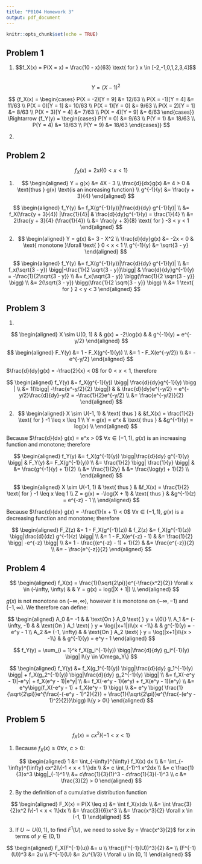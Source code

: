 ```yaml
---
title: "P8104 Homework 3"
output: pdf_document
---
```


```r
knitr::opts_chunk$set(echo = TRUE)
```

\begin{center}
\textbf{Nick Williams \\
ntw2117}
\end{center}

## Problem 1

(1) $$f_X(x) = P(X = x) = \frac{10 - x}{63} \text{ for } x \in [-2,-1,0,1,2,3,4]$$  
$$Y = (X - 1)^2$$

$$
{f_X(x) = 
\begin{cases}
P(X = -2)[Y = 9]  &= 12/63 \\
P(X = -1)[Y = 4] &= 11/63 \\
P(X = 0)[Y = 1]  &= 10/63 \\
P(X = 1)[Y = 0]  &= 9/63 \\
P(X = 2)[Y = 1]  &= 8/63 \\
P(X = 3)[Y = 4]  &= 7/63 \\
P(X = 4)[Y = 9]  &= 6/63
\end{cases}} 
\Rightarrow 
{f_Y(y) = 
\begin{cases}
P(Y = 0) &= 9/63 \\
P(Y = 1) &= 18/63 \\
P(Y = 4) &= 18/63 \\
P(Y = 9) &= 18/63
\end{cases}}
$$

(2)

## Problem 2  

$$f_X(x) = 2xI\{0<x<1\}$$

(1) 
$$
\begin{aligned}
  Y = g(x) &= 4X - 3 \\
  \frac{d}{dx}g(x) &= 4 > 0 & \text{thus } g(x) \text{is an increasing function} \\
  g^{-1}(y) &= \frac{y + 3}{4} 
\end{aligned}
$$

$$
\begin{aligned}
  f_Y(y) &= f_X(g^{-1}(y))|\frac{d}{dy} g^{-1}(y)| \\
         &= f_X(\frac{y + 3}{4}) |\frac{1}{4}| & \frac{d}{dy}g^{-1}(y) = \frac{1}{4} \\
         &= 2\frac{y + 3}{4} (\frac{1}{4}) \\
         &= \frac{y + 3}{8} \text{ for } -3 < y < 1
\end{aligned}
$$

(2)
$$
\begin{aligned}
  Y = g(x) &= 3 - X^2 \\
  \frac{d}{dy}g(x) &= -2x < 0 & \text{ monotone }\forall \text{ } 0 < x < 1 \\
  g^{-1}(y) &= \sqrt{3 - y}
\end{aligned}
$$

$$
\begin{aligned}
  f_Y(y) &= f_X(g^{-1}(y))|\frac{d}{dy} g^{-1}(y)| \\
         &= f_x(\sqrt{3 - y}) \bigg|-\frac{1}{2 \sqrt{3 - y}}\bigg| & \frac{d}{dy}g^{-1}(y) = -\frac{1}{2\sqrt{3 - y}} \\
         &= f_x(\sqrt{3 - y}) \bigg(\frac{1}{2 \sqrt{3 - y}} \bigg) \\
         &= 2(\sqrt{3 - y}) \bigg(\frac{1}{2 \sqrt{3 - y}} \bigg) \\
         &= 1 \text{ for } 2 < y < 3
\end{aligned}
$$

## Problem 3

(1)  

$$
\begin{aligned}
X \sim U(0, 1) & & g(x) = -2\log(x) & &  g^{-1}(y) = e^{-y/2}
\end{aligned}
$$

$$
\begin{aligned}
F_Y(y) &= 1 - F_X(g^{-1}(y)) \\
&= 1 - F_X(e^{-y/2}) \\
&= -e^{-y/2}
\end{aligned}
$$

$\frac{d}{dy}g(x) = -\frac{2}{x} < 0$ for $0 < x < 1$, therefore

$$
\begin{aligned}
f_Y(y) &= f_X(g^{-1}(y)) \bigg| \frac{d}{dy}g^{-1}(y) \bigg | \\
&= 1(\bigg| -\frac{e^-y/2}{2} \bigg|) & & \frac{d}{dy}e^{-y/2} = e^{-y/2}\frac{d}{dy}-y/2 = -\frac{1}{2}e^{-y/2} \\
&= \frac{e^{-y/2}}{2}
\end{aligned}
$$

(2)  
$$
\begin{aligned}
X \sim U(-1, 1) & \text{ thus } & &f_X(x) = \frac{1}{2} \text{ for } -1 \leq x \leq 1 \\
Y = g(x) = e^x & \text{ thus } & &g^{-1}(y) = log(x) \\
\end{aligned}
$$

Because $\frac{d}{dx} g(x) = e^x > 0$ $\forall x \in (-1, 1)$, $g(x)$ is an increasing function and monotone; therefore

$$
\begin{aligned}
  f_Y(y) &= f_X(g^{-1}(y)) \bigg|\frac{d}{dy} g^{-1}(y) \bigg| &   F_Y(y) &= F_X(g^{-1}(y)) \\
         &= \frac{1}{2} \bigg| \frac{1}{y} \bigg|              &          &= \frac{g^{-1}(y) + 1}{2} \\
         &= \frac{1}{2y}                                       &          &= \frac{\log(y) + 1}{2} \\
\end{aligned}
$$

\vspace{1cm}

$$
\begin{aligned}
X \sim U(-1, 1) & \text{ thus } & &f_X(x) = \frac{1}{2} \text{ for } -1 \leq x \leq 1 \\
Z = g(x) = -\log(X + 1) & \text{ thus } & &g^{-1}(z) = e^{-z} - 1 \\
\end{aligned}
$$

Because $\frac{d}{dx} g(x) = -\frac{1}{x + 1} < 0$ $\forall x \in (-1, 1)$, $g(x)$ is a decreasing function and monotone; therefore

$$
\begin{aligned}
  F_Z(z) &= 1 - F_X(g^{-1}(z))                      &   f_Z(z) &= f_X(g^{-1}(z)) \bigg|\frac{d}{dz} g^{-1}(z) \bigg| \\
         &= 1 - F_X(e^{-z} - 1)                     &          &= \frac{1}{2} \bigg| -e^{-z} \bigg| \\
         &= 1 - \frac{(e^{-z} - 1) + 1}{2}          &          &= \frac{e^{-z}}{2} \\
         &= - \frac{e^{-z}}{2}
\end{aligned}
$$

## Problem 4

$$
\begin{aligned}
f_X(x) = \frac{1}{\sqrt{2\pi}}e^{-\frac{x^2}{2}} \forall x \in (-\infty, \infty) & &  Y = g(x) = log(|X + 1|) \\
\end{aligned}
$$

$g(x)$ is not monotone on $(-\infty, \infty)$, however it is monotone on $(-\infty, -1)$ and $(-1, \infty)$. We therefore can define: 

$$
\begin{aligned}
A_0 &= -1 & & \text{On } A_0 \text{ } y = \{0\} \\
A_1 &= (-\infty, -1) & & \text{On } A_1 \text{ } y = \log(|x+1|)I\{x < -1\} & & g^{-1}(y) = -e^y - 1 \\
A_2 &= (-1, \infty)  & & \text{On } A_2 \text{ } y = \log(|x+1|)I\{x > -1\} & & g^{-1}(y) = e^y - 1 
\end{aligned}
$$

$$
f_Y(y) = \sum_{i = 1}^k f_X(g_i^{-1}(y)) \bigg|\frac{d}{dy} g_i^{-1}(y) \bigg| I\{y \in \Omega_Y\}
$$

$$
\begin{aligned}
  f_Y(y) &= f_X(g_1^{-1}(y)) \bigg|\frac{d}{dy} g_1^{-1}(y) \bigg| + f_X(g_2^{-1}(y)) \bigg|\frac{d}{dy} g_2^{-1}(y)       \bigg| \\
  &= f_X(-e^y - 1)|-e^y| + f_X(e^y - 1)|e^y| \\
  &= f_X(-e^y - 1)(e^y) + f_X(e^y - 1)(e^y) \\
  &= e^y\bigg(f_X(-e^y - 1) + f_X(e^y - 1) \bigg) \\
  &= e^y \bigg( \frac{1}{\sqrt{2\pi}}e^{\frac{-(-e^y - 1)^2}{2}} +  \frac{1}{\sqrt{2\pi}}e^{\frac{-(e^y - 1)^2}{2}}\bigg) I\{y > 0\}
\end{aligned}
$$

## Problem 5

$$f_X(x) = cx^2I\{-1 < x < 1 \}$$  

(1) Because $f_X(x) \geq 0 \forall x$, $c >0$: 

$$
\begin{aligned}
  1 &= \int_{-\infty}^{\infty} f_X(x) dx \\
    &= \int_{-\infty}^{\infty} cx^2I\{-1 < x < 1 \}dx \\
    &= c \int_{-1}^1 x^2dx \\
    &= c \frac{1}{3}x^3 \bigg|_{-1}^1 \\
    &= c\frac{1}{3}(1)^3 - c\frac{1}{3}(-1)^3 \\
  c &= \frac{3}{2} > 0   
\end{aligned}
$$

(2) By the definition of a cumulative distribution function

$$
\begin{aligned}
  F_X(x) = P(X \leq x) &= \int f_X(x)dx \\
  &= \int \frac{3}{2}x^2 I\{-1 < x < 1\}dx \\
  &= \frac{3}{6}x^3 \\
  &= \frac{x^3}{2} \forall x \in (-1, 1)
\end{aligned}
$$

(3) If $U \sim U(0, 1)$, to find $F^1(U)$, we need to solve $y = \frac{x^3}{2}$ for $x$ in terms of $y \in (0, 1)$

$$
\begin{aligned}
  F_X(F^{-1}(u)) &= u \\
  \frac{(F^{-1}(U))^3}{2} &= \\
  (F^{-1}(U))^3 &= 2u \\
  F^{-1}(U) &= 2u^{1/3} \ \forall u \in (0, 1)
\end{aligned}
$$
